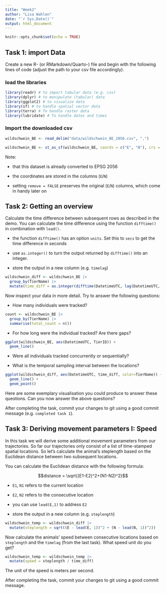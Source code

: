 ```yaml
---
title: "Week2"
author: "Lisa Wahlen"
date: "`r Sys.Date()`"
output: html_document
---
```


```r
knitr::opts_chunk$set(echo = TRUE)
```

## Task 1: import Data

Create a new R- (or RMarkdown/Quarto-) file and begin with the following lines of code (adjust the path to your csv file accordingly).

### load the libraries

```r
library(readr) # to import tabular data (e.g. csv)
library(dplyr) # to manipulate (tabular) data
library(ggplot2) # to visualize data
library(sf) # to handle spatial vector data
library(terra) # To handle raster data
library(lubridate) # To handle dates and times
```

### Import the downloaded csv

```r
wildschwein_BE <- read_delim("data/wildschwein_BE_2056.csv", ",")

wildschwein_BE <- st_as_sf(wildschwein_BE, coords = c("E", "N"), crs = 2056, remove = FALSE)
```

Note:

-   that this dataset is already converted to EPSG 2056

-   the coordinates are stored in the columns (`E`/`N`)

-   setting `remove = FALSE` preserves the original (`E`/`N`) columns, which come in handy later on

## Task 2: Getting an overview

Calculate the time difference between subsequent rows as described in the demo. You can calculate the time difference using the function `difftime()` in combination with `lead()`.

-   the function `difftime()` has an option `units`. Set this to `secs` to get the time difference in seconds

-   use `as.integer()` to turn the output returned by `difftime()` into an integer.

-   store the output in a new column (e.g. `timelag`)

```r
wildschwein_diff <- wildschwein_BE |> 
  group_by(TierName) |> 
  mutate(time_diff = as.integer(difftime(DatetimeUTC, lag(DatetimeUTC, 1, default = NA, order_by = DatetimeUTC), units = "secs")))
```

Now inspect your data in more detail. Try to answer the following questions:

-   How many individuals were tracked?

```r
count <- wildschwein_BE |> 
  group_by(TierName) |> 
  summarise(total_count = n())
```

-   For how long were the individual tracked? Are there gaps?

```r
ggplot(wildschwein_BE, aes(DatetimeUTC, TierID)) + 
  geom_line()
```

-   Were all individuals tracked concurrently or sequentially?

-   What is the temporal sampling interval between the locations?

```r
ggplot(wildschwein_diff, aes(DatetimeUTC, time_diff, color=TierName)) +
  geom_line() +
  geom_point()
```

Here are some exemplary visualisation you could produce to answer these questions. Can you now answer the above questions?

After completing the task, commit your changes to git using a good commit message (e.g. `completed task 1`).

## **Task 3: Deriving movement parameters I: Speed**

In this task we will derive some additional movement parameters from our trajectories. So far our trajectories only consist of a list of time-stamped spatial locations. So let's calculate the animal's steplength based on the Euclidean distance between two subsequent locations.

You can calculate the Euclidean distance with the following formula:

$$distance = \sqrt{(E1-E2)^2+(N1-N2)^2}$$

-   `E1`, `N1` refers to the current location

-   `E2`, `N2` refers to the consecutive location

-   you can use `lead(E,1)` to address `E2`

-   store the output in a new column (e.g. `steplength`)

```r
wildschwein_temp <- wildschwein_diff |> 
  mutate(steplength = sqrt((E - lead(E, 1))^2 + (N - lead(N, 1))^2))
```

Now calculate the animals' speed between consecutive locations based on `steplength` and the `timelag` (from the last task). What speed unit do you get?

```r
wildschwein_temp <- wildschwein_temp |> 
  mutate(speed = steplength / time_diff)
```

The unit of the speed is meters per second.

After completing the task, commit your changes to git using a good commit message.
